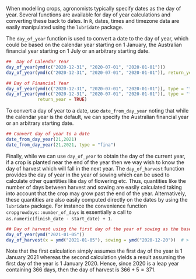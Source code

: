 When modelling crops, agronomists typically specify dates as the day
of year. Several functions are available for day of year calculations
and converting these back to dates. In `R`, dates, times and timezone
data are easily manipulated using the `lubridate` package.

The `day_of_year` function is used to convert a date to the day of
year, which could be based on the calendar year starting on 1 January,
the Australian financial year starting on 1 July or an arbitrary
starting date.

```r
##  Day of Calendar Year
day_of_year(ymd(c("2020-12-31", "2020-07-01", "2020-01-01")))
day_of_year(ymd(c("2020-12-31", "2020-07-01", "2020-01-01")), return_year = TRUE)

## Day of Financial Year
day_of_year(ymd(c("2020-12-31", "2020-07-01", "2020-01-01")), type = "financial")
day_of_year(ymd(c("2020-12-31", "2020-07-01", "2020-01-01")), type = "fin",
            return_year = TRUE)
```

To convert a day of year to a date, use `date_from_day_year` noting
that while the calendar year is the default, we can specify the
Australian financial year or an arbitrary starting date.

```r
## Convert day of year to a date
date_from_day_year(21,2021)
date_from_day_year(21,2021, type = "fina")
```

Finally, while we can use `day_of_year` to obtain the day of the
current year, if a crop is planted near the end of the year then we
way wish to know the day of harvest which will fall in the next
year. The `day_of_harvest` function provides the day of year in the
year of sowing which can be used to calculate other quantities like
day of flowering etc. Thus, quantities like the number of days between
harvest and sowing are easily calculated taking into account that the
crop may grow past the end of the year. Alternatively, these
quantities are also easily computed directly on the dates by using the
`lubridate` package. For instance the convenience function
`cropgrowdays::number_of_days` is essentially a call to
`as.numeric(finish_date - start_date) + 1`.

```r
## Day of harvest using the first day of the year of sowing as the base day
day_of_year(ymd("2021-01-05"))
day_of_harvest(x = ymd("2021-01-05"), sowing = ymd("2020-12-20"))  # > 366
```

Note that the first calculation simply assumes the first day of the
year is 1 January 2021 whereas the second calculation yields a result
assuming the first day of the year is 1 January 2020. Hence, since
2020 is a leap year containing 366 days, then the day of harvest is
$366 + 5 = 371$.
